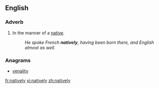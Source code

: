 ==English==

===Adverb===
{{en-adv|-}}

# In the manner of a [[native]].
#: ''He spoke French '''natively''', having been born there, and English almost as well.''

===Anagrams===
* [[venality#English|venality]]

[[fr:natively]]
[[vi:natively]]
[[zh:natively]]